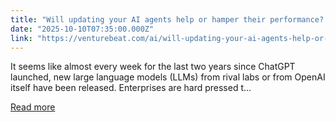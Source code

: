 ```yaml
---
title: "Will updating your AI agents help or hamper their performance? Raindrop's new tool Experiments tells you"
date: "2025-10-10T07:35:00.000Z"
link: "https://venturebeat.com/ai/will-updating-your-ai-agents-help-or-hamper-their-performance-raindrops-new"
---
```


It seems like almost every week for the last two years since ChatGPT launched, new large language models (LLMs) from rival labs or from OpenAI itself have been released. Enterprises are hard pressed t...

[Read more](https://venturebeat.com/ai/will-updating-your-ai-agents-help-or-hamper-their-performance-raindrops-new)
